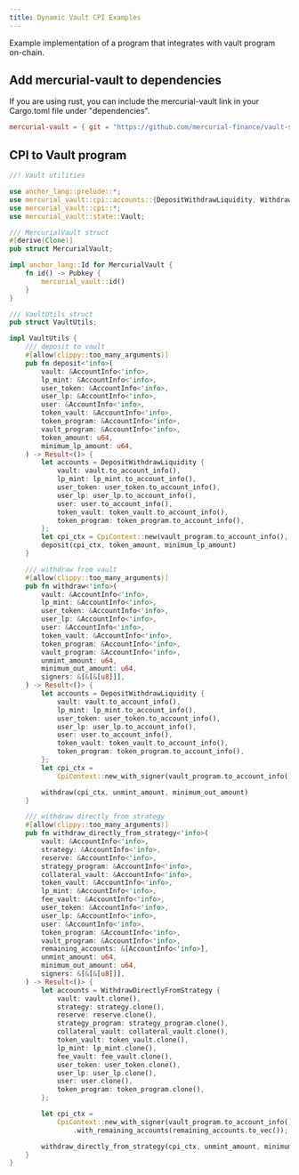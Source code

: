 ```yaml
---
title: Dynamic Vault CPI Examples
---
```


<CardGroup cols={1}>
  <Card title="Vault Periphery Examples" icon="code" iconType="solid" href="https://github.com/MeteoraAg/vault-periphery">
    Example implementation of a program that integrates with vault program on-chain.
  </Card>
</CardGroup>

## Add mercurial-vault to dependencies

If you are using rust, you can include the mercurial-vault link in your Cargo.toml file under "dependencies".

```toml
mercurial-vault = { git = "https://github.com/mercurial-finance/vault-sdk", rev="9ea05048146878f5e22549ce270d0e5d6776ccc9", features = ["cpi"] }
```

## CPI to Vault program

```rust
//! Vault utilities

use anchor_lang::prelude::*;
use mercurial_vault::cpi::accounts::{DepositWithdrawLiquidity, WithdrawDirectlyFromStrategy};
use mercurial_vault::cpi::*;
use mercurial_vault::state::Vault;

/// MercurialVault struct
#[derive(Clone)]
pub struct MercurialVault;

impl anchor_lang::Id for MercurialVault {
    fn id() -> Pubkey {
        mercurial_vault::id()
    }
}

/// VaultUtils struct
pub struct VaultUtils;

impl VaultUtils {
    /// deposit to vault
    #[allow(clippy::too_many_arguments)]
    pub fn deposit<'info>(
        vault: &AccountInfo<'info>,
        lp_mint: &AccountInfo<'info>,
        user_token: &AccountInfo<'info>,
        user_lp: &AccountInfo<'info>,
        user: &AccountInfo<'info>,
        token_vault: &AccountInfo<'info>,
        token_program: &AccountInfo<'info>,
        vault_program: &AccountInfo<'info>,
        token_amount: u64,
        minimum_lp_amount: u64,
    ) -> Result<()> {
        let accounts = DepositWithdrawLiquidity {
            vault: vault.to_account_info(),
            lp_mint: lp_mint.to_account_info(),
            user_token: user_token.to_account_info(),
            user_lp: user_lp.to_account_info(),
            user: user.to_account_info(),
            token_vault: token_vault.to_account_info(),
            token_program: token_program.to_account_info(),
        };
        let cpi_ctx = CpiContext::new(vault_program.to_account_info(), accounts);
        deposit(cpi_ctx, token_amount, minimum_lp_amount)
    }

    /// withdraw from vault
    #[allow(clippy::too_many_arguments)]
    pub fn withdraw<'info>(
        vault: &AccountInfo<'info>,
        lp_mint: &AccountInfo<'info>,
        user_token: &AccountInfo<'info>,
        user_lp: &AccountInfo<'info>,
        user: &AccountInfo<'info>,
        token_vault: &AccountInfo<'info>,
        token_program: &AccountInfo<'info>,
        vault_program: &AccountInfo<'info>,
        unmint_amount: u64,
        minimum_out_amount: u64,
        signers: &[&[&[u8]]],
    ) -> Result<()> {
        let accounts = DepositWithdrawLiquidity {
            vault: vault.to_account_info(),
            lp_mint: lp_mint.to_account_info(),
            user_token: user_token.to_account_info(),
            user_lp: user_lp.to_account_info(),
            user: user.to_account_info(),
            token_vault: token_vault.to_account_info(),
            token_program: token_program.to_account_info(),
        };
        let cpi_ctx =
            CpiContext::new_with_signer(vault_program.to_account_info(), accounts, signers);

        withdraw(cpi_ctx, unmint_amount, minimum_out_amount)
    }

    /// withdraw directly from strategy
    #[allow(clippy::too_many_arguments)]
    pub fn withdraw_directly_from_strategy<'info>(
        vault: &AccountInfo<'info>,
        strategy: &AccountInfo<'info>,
        reserve: &AccountInfo<'info>,
        strategy_program: &AccountInfo<'info>,
        collateral_vault: &AccountInfo<'info>,
        token_vault: &AccountInfo<'info>,
        lp_mint: &AccountInfo<'info>,
        fee_vault: &AccountInfo<'info>,
        user_token: &AccountInfo<'info>,
        user_lp: &AccountInfo<'info>,
        user: &AccountInfo<'info>,
        token_program: &AccountInfo<'info>,
        vault_program: &AccountInfo<'info>,
        remaining_accounts: &[AccountInfo<'info>],
        unmint_amount: u64,
        minimum_out_amount: u64,
        signers: &[&[&[u8]]],
    ) -> Result<()> {
        let accounts = WithdrawDirectlyFromStrategy {
            vault: vault.clone(),
            strategy: strategy.clone(),
            reserve: reserve.clone(),
            strategy_program: strategy_program.clone(),
            collateral_vault: collateral_vault.clone(),
            token_vault: token_vault.clone(),
            lp_mint: lp_mint.clone(),
            fee_vault: fee_vault.clone(),
            user_token: user_token.clone(),
            user_lp: user_lp.clone(),
            user: user.clone(),
            token_program: token_program.clone(),
        };

        let cpi_ctx =
            CpiContext::new_with_signer(vault_program.to_account_info(), accounts, signers)
                .with_remaining_accounts(remaining_accounts.to_vec());

        withdraw_directly_from_strategy(cpi_ctx, unmint_amount, minimum_out_amount)
    }
}